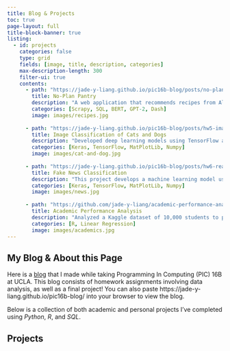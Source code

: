```yaml
---
title: Blog & Projects
toc: true
page-layout: full
title-block-banner: true
listing: 
  - id: projects
    categories: false
    type: grid
    fields: [image, title, description, categories]
    max-description-length: 300
    filter-ui: true
    contents: 
      - path: "https://jade-y-liang.github.io/pic16b-blog/posts/no-plan-pantry/"
        title: No-Plan Pantry
        description: "A web application that recommends recipes from Allrecipes.com based on user-inputted ingredients, helping reduce food waste. It also generates AI-created recipes to inspire users to cook with leftovers."
        categories: [Scrapy, SQL, BERT, GPT-2, Dash]
        image: images/recipes.jpg
        
      - path: "https://jade-y-liang.github.io/pic16b-blog/posts/hw5-image-classification/"
        title: Image Classification of Cats and Dogs
        description: "Developed deep learning models using TensorFlow and Keras to distinguish between cat and dog images, achieving 96.73% test accuracy through convolutional neural networks, data augmentation, and transfer learning."
        categories: [Keras, TensorFlow, MatPlotLib, Numpy]
        image: images/cat-and-dog.jpg
        
      - path: "https://jade-y-liang.github.io/pic16b-blog/posts/hw6-real-vs-fake-news/"
        title: Fake News Classification
        description: "This project develops a machine learning model using TensorFlow and Keras to identify fake news articles based on their titles and texts. The model evaluates the effectiveness of different neural network architectures by processing and vectorizing text data to predict news legitimacy."
        categories: [Keras, TensorFlow, MatPlotLib, Numpy]
        image: images/news.jpg
    
      - path: "https://github.com/jade-y-liang/academic-performance-analysis"
        title: Academic Performance Analysis
        description: "Analyzed a Kaggle dataset of 10,000 students to predict academic performance for a UCLA Stats 101A project, identifying key factors influencing success to aid educators."
        categories: [R, Linear Regression]
        image: images/academics.jpg
---
```

## My Blog & About this Page

Here is a [blog](https://jade-y-liang.github.io/pic16b-blog/) that I made while taking Programming In Computing (PIC) 16B at UCLA. This blog consists of homework assignments involving data analysis, as well as a final project! You can also paste https://jade-y-liang.github.io/pic16b-blog/ into your browser to view the blog. 

Below is a collection of both academic and personal projects I’ve completed using *Python*, *R*, and *SQL*.

<!-- To list projects automatically -->
:::project-listing
:::

## Projects




